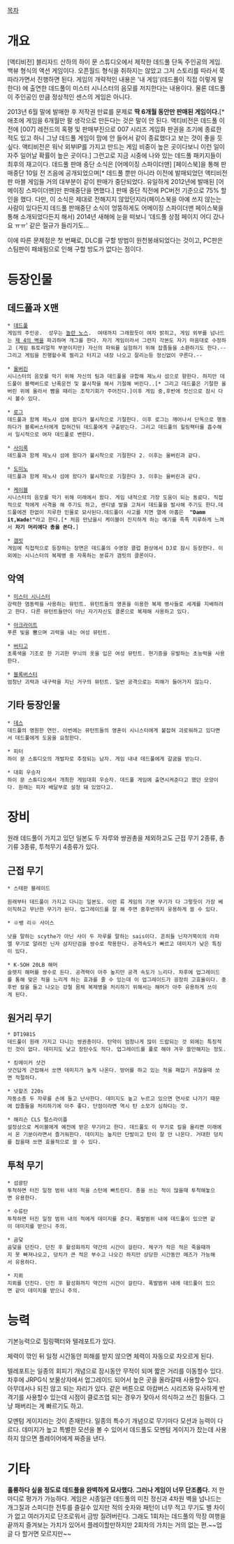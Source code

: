 [[목차]]

= 개요 =
[액티비전] 블리자드 산하의 하이 문 스튜디오에서 제작한 데드풀 단독 주인공의 게임. 백뷰 형식의 액션 게임이다. 오픈월드 형식을 취하지는 않았고 그저 스토리를 따라서 쭉 따라가면서 진행하면 된다. 게임의 개략적인 내용은 '내 게임'(데드풀이 직접 이렇게 말한다) 에 출연한 데드풀이 미스터 시니스터의 음모를 저지한다는 내용이다. 물론 데드풀이 주인공인 만큼 정상적인 센스의 게임은 아니다.

2013년 6월 말에 발매한 후 저작권 만료를 문제로 '''딱 6개월 동안만 판매된 게임이다.'''[* 애초에 게임을 6개월만 팔 생각으로 만든다는 것은 말이 안 된다. 액티비전은 데드풀 이전에 [007] 레전드의 혹평 및 판매부진으로 007 시리즈 게임화 판권을 조기에 종료한 적도 있고 하니 그냥 데드풀 게임이 맘에 안 들어서 같이 종료했다고 보는 것이 좋을 듯 싶다. 액티비전은 워낙 외부IP를 가지고 만드는 게임 비중이 높은 곳이다보니 이런 일이 자주 일어날 확률이 높은 곳이다.] 그런고로 지금 시중에 나와 있는 데드풀 패키지들이 최후의 재고이다. 데드풀 판매 중단 소식은 [어메이징 스파이더맨] [페이스북]을 통해 판매중단 10일 전 즈음에 공개되었으며[* 데드풀 뿐만 아니라 이전에 발매되었던 액티비전판 마블 게임들 거의 대부분이 같이 판매가 중단되었다. 유일하게 2012년에 발매된 [어메이징 스파이더맨]만 판매중단을 면했다.] 판매 중단 직전에 PC버전 기준으로 75% 할인을 했다. 다만, 이 소식은 제대로 전해지지 않았던지라(페이스북을 아예 쓰지 않는는 사람이 있다든지 데드풀 판매중단 소식이 엉뚱하게도 어메이징 스파이더맨 페이스북을 통해 소개되었다든지 해서) 2014년 새해에 눈을 떠보니 '데드풀 상점 페이지 어디 갔나요 ㅠㅠ' 같은 절규가 들리기도...

이에 따른 문제점은 첫 번째로, DLC를 구할 방법이 원천봉쇄되었다는 것이고, PC판은 스팀판이 패쇄됨으로 인해 구할 방도가 없다는 점이다.
= 등장인물 =

== 데드풀과 X맨 ==

 * [[데드풀]]
 게임의 주인공.  성우는 [[놀란 노스]].  여태까지 그래왔듯이 여자 밝히고, 게임 외부를 넘나드는 [[제 4의 벽]]을 파괴하며 개그를 한다. 자기 게임이라서 그런지 각본도 자기 마음대로 수정하고 (게임 튜토리얼적 부분이지만) 자신의 파워를 실험하기 위해 잡졸들을 소환하기도 한다.--그리고 게임을 진행할수록 찔리고 터지고 내장 나오고 잘리는등 정신없이 구른다.--

 * [[울버린]]
 시니스터의 음모를 막기 위해 자신의 팀과 데드풀을 규합해 제노샤 섬으로 향한다. 하지만 데드풀이 블랙버드로 난폭운전 및 불시착을 해서 기절해 버린다..[* 그리고 데드풀은 기절한 울버린 위에 올라서 뺨을 때리는 조작기회가 주어진다.]이후 게임 중,후반에 컷신으로 잠시 다시 볼수 있다.

 * [[로그]]
 데드풀과 함께 제노샤 섬에 왔다가 불시착으로 기절한다. 이후 로그는 깨어나서 단독으로 행동하다가 블록버스터에게 잡혀간뒤 데드풀에게 구출받는다. 그리고 데드풀의 힐링팩터를 흡수해서 일시적으로 여자 데드풀로 변한다.

 * [[사이록]]
 데드풀과 함께 제노샤 섬에 왔다가 불시착으로 기절한다 2. 이후는 울버린과 같다. 

 * [[도미노]]
 데드풀과 함께 제노샤 섬에 왔다가 불시착으로 기절한다 3. 이후는 울버린과 같다.

 * [[케이블]]
 시니스터의 음모를 막기 위해 미래에서 왔다. 게임 내적으로 가장 도움이 되는 동료다. 직접적으로 적에게 사격을 해 주기도 하고, 센티넬 발을 고쳐서 데드풀을 발사해 주기도 한다.데드풀에겐 한없이 지루한 인물로 묘사된다.데드풀이 사고를 치면 열에 아홉은  '''"Damm it,Wade!"'''라고 한다.[* 처음 만났을시 케이블이 진지하게 하는 얘기를 족족 지루하게 느껴서 '''자기 머리에다 총을 쏜다.''']

 * [[갬빗]]  
 게임에 직접적으로 등장하는 장면은 데드풀의 수영장 클럽 환상에서 DJ로 잠시 등장한다. 이외에는 시니스터의 복제병 중 자폭하는 분류가 갬빗의 클론이다.

== 악역 ==

 * [[미스터 시니스터]] 
 강력한 염동력을 사용하는 뮤턴트. 뮤턴트들의 영혼을 이용한 복제 병사들로 세계를 지배하려고 한다. 다른 뮤턴트들만이 아닌 자기자신도 클론으로 복제해 사용하고 있다.

 * [[아크라이트]] 
 푸른 빛을 뿜으며 괴력을 내는 여성 뮤턴트. 

 * [[버티고]] 
 초록색을 기조로 한 기괴한 무늬의 옷을 입은 여성 뮤턴트. 현기증을 유발하는 초능력을 사용한다.

 * [[블록버스터]] 
 엄청난 괴력과 내구력을 지닌 거구의 뮤턴트. 일반 공격으로는 피해가 들어가지 않는다.

== 기타 등장인물 ==

 * [[데스]] 
 데드풀의 영원한 연인. 이번에는 뮤턴트들의 영혼이 시니스터에게 붙잡혀 괴로워하고 있다면서 데드풀에게 도움을 요청한다.

 * 피터 
 하이 문 스튜디오의 개발자로 추정되는 남자. 게임 내내 데드풀에게 갈굼을 받는다.

 * 대회 우승자
 하이 문 스튜디오에서 개최한 게임대회 우승자. 데드풀 게임에 출연시켜준다고 했던 모양이다. 원래는 피자 배달부로 설정 돼 있었다고.

= 장비 = 

원래 데드풀이 가지고 있던 일본도 두 자루와 쌍권총을 제외하고도 근접 무기 2종류, 총기류 3종류, 투척무기 4종류가 있다.

== 근접 무기 ==

 * 스테판 블레이드

 원래부터 데드풀이 가지고 다니는 일본도. 이런 류 게임의 기본 무기가 다 그렇듯이 가장 베이직하고 무난한 무기가 된다. 업그레이드를 잘 해 주면 중후반까지 유용하게 쓸 수 있다.

 * ※뱅 리※ 사이스

 낫을 말하는 scythe가 아닌 사이 두 자루를 말하는 sais이다. 흔히들 닌자거북이의 라파엘 무기로 알려진 닌자 삼지단검을 쌍수로 착용한다. 공격속도가 빠르고 데미지가 낮은 특징이 있다.

 * K-SOH 20LB 해머
 슬렛지 해머를 쌍수로 든다. 공격력이 아주 높지만 공격 속도가 느리다. 차후에 업그레이드를 통해 맞은 적을 느리게 하는 효과를 줄 수 있는데 이 업그레이드가 굉장히 고효율이다. 중후반 칼을 들고 나오는 강철 몸체 복제병을 처리하기 위해서는 해머가 아주 유용하게 쓰이게 된다.

== 원거리 무기 ==

 * DT1981S
 데드풀이 원래 가지고 다니는 쌍권총이다. 탄약이 엄청나게 많이 드랍되는 것 외에는 특징적인 것이 없다. 데미지도 낮고 장탄수도 적다. 업그레이드를 풀로 해야 겨우 쓸만해지는 정도.

 * 킹메이커 샷건
 샷건답게 근접해서 쏘면 데미지가 높게 나온다. 방어를 하고 있는 적을 패잡기 귀찮을때 쏘면 적절하다.

 * 넛할즈 220s
 자동소총 두 자루를 손에 들고 난사한다. 데미지도 높고 누르고 있으면 연사로 나가기 때문에 잡졸들을 처리하기에 아주 좋다. 단점이라면 역시 탄 소모가 심하다는 것. 

 * 해리슨 CLS 펄스라이플
 설정상으로 케이블에게 예전에 받은 무기라고 한다. 데드풀도 이 무기로 킬을 올리면 미래에서 온 기분이라면서 즐거워한다. 데미지는 높지만 단발이고 탄이 잘 안 나온다. 거대한 덩치를 잡을때 쏘면 효율적으로 쓸 수 있다.

== 투척 무기 ==

 * 섬광탄
 투척하면 터진 일정 범위 내의 적을 스턴에 빠트린다. 총을 쓰는 적이 많을때 투척해놓으면 유용한다.

 * 수류탄
 투척하면 터진 일정 범위 내의 적에게 데미지를 준다. 폭발범위 내에 데드풀이 있으면 같이 데미지를 받으니 주의.

 * 곰덫
 곰덫을 던진다. 던진 후 활성화까지 약간의 시간이 걸린다. 체구가 작은 적은 죽을때까지 못 빠져나오고, 덩치가 큰 적은 부수고 나오긴 하지만 상당한 시간동안 메즈가 가능해서 유용하다.

 * 지뢰
 지뢰를 던진다. 던진 후 활성화까지 약간의 시간이 걸린다. 폭발범위 내에 데드풀이 있으면 같이 데미지를 받으니 주의.

= 능력 = 

기본능력으로 힐링팩터와 텔레포트가 있다.

체력이 깎인 뒤 일정 시간동안 피해를 받지 않으면 체력이 자동으로 차오르게 된다.

텔레포트는 일종의 회피기 개념으로 잠시동안 무적이 되며 짧은 거리를 이동할수 있다. 차후에 JRPG식 보물상자에서 업그레이드 되어서 높은 곳을 올라갈때 사용할수 있다. 아무데서나 되진 않고 되는 자리가 있다. 같은 버튼으로 아캄버스 시리즈와 유사하게 반격기를 사용할수 있는데 시점이 클로즈업 되는 경우가 잦아서 의식하고 쓰긴 힘들다. 그냥 패버리는 게 빠르기도 하고.

모멘텀 게이지라는 것이 존재한다.
일종의 특수기 개념으로 무기마다 모션과 능력이 다르다. 데미지가 높고 특별한 모션을 볼 수 있어서 데드풀도 모멘텀 게이지가 찼는데 사용하지 않으면 플레이어에게 짜증을 낸다.

= 기타 = 
'''훌륭하다 싶을 정도로 데드풀을 완벽하게 묘사했다. 그러나 게임이 너무 단조롭다.'''
저 한마디로 평가가 가능하다. 게임은 시종일관 데드풀의 미친 정신과 4차원 벽을 넘나드는 개그질과 스피디한 전투를 즐길수 있지만 적의 숫자와 패턴이 너무 적고 무기도 별 차이가 없고 여러가지로 단조로워서 금방 질려버린다. 그래도 1회차는 데드풀의 막장 여행을 끝까지 즐겨보는 가치가 있어서 플레이할만하지만 2회차의 가치는 거의 없는 편.~~업글 다 할거면 모르지만~~
